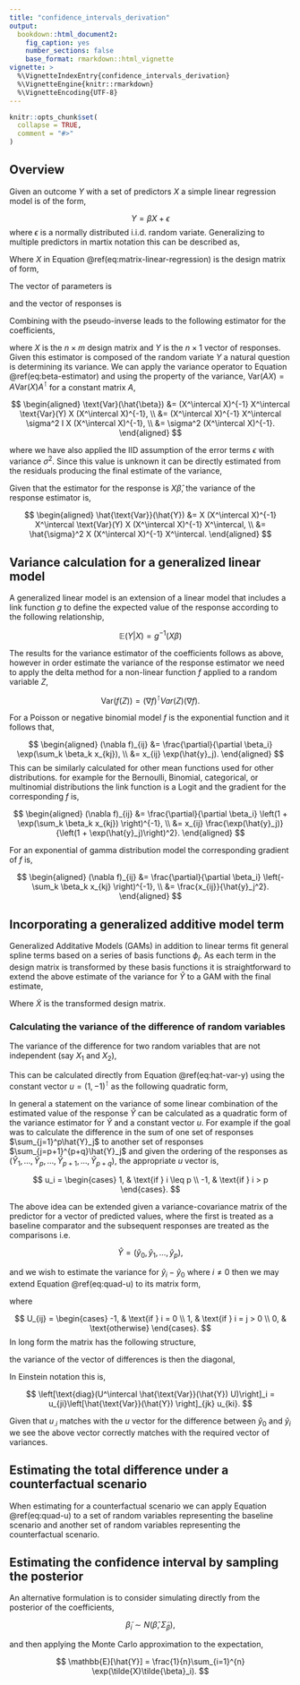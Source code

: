 ```yaml
---
title: "confidence_intervals_derivation"
output:
  bookdown::html_document2:
    fig_caption: yes
    number_sections: false
    base_format: rmarkdown::html_vignette
vignette: >
  %\VignetteIndexEntry{confidence_intervals_derivation}
  %\VignetteEngine{knitr::rmarkdown}
  %\VignetteEncoding{UTF-8}
---
```


```r
knitr::opts_chunk$set(
  collapse = TRUE,
  comment = "#>"
)
```



## Overview

Given an outcome $Y$ with a set of predictors $X$ a simple linear regression
model is of the form,

$$Y = \beta X + \epsilon$$
where $\epsilon$ is a normally distributed i.i.d. random variate. Generalizing
to multiple predictors in martix notation this can be described as,

\begin{equation}
 \mathbf{Y} = \mathbf{X\beta} + \mathbf{\epsilon}.
 (\#eq:matrix-linear-regression)
\end{equation}

Where $X$ in Equation \@ref(eq:matrix-linear-regression) is the design matrix
of form,

\begin{equation*}
X = \begin{bmatrix}
  1 & x_{11} & x_{12} & \ldots & x_{1m} \\
  \vdots & \vdots & \vdots & \ddots & \vdots \\
  1 & x_{n1} & x_{n2} & \ldots & x_{nm}
\end{bmatrix}.
\end{equation*}

The vector of parameters is

\begin{equation*}
\beta = \begin{bmatrix}
  \beta_0  \\
  \vdots\\
  \beta_m 
\end{bmatrix},
\end{equation*}

and the vector of responses is

\begin{equation*}
\mathbf{Y} = \begin{bmatrix}
  Y_0  \\
  \vdots\\
  Y_n
\end{bmatrix}.
\end{equation*}

Combining with the pseudo-inverse leads to the following estimator for the
coefficients,

\begin{equation}
\hat{\beta} = (X^\intercal X)^{-1} X^\intercal Y,
(\#eq:beta-estimator)
\end{equation}

where $X$ is the $n\times m$ design matrix and $Y$ is the $n \times 1$ vector 
of responses. Given this estimator is composed of the random variate $Y$ a 
natural question is determining its variance. We can apply the variance operator
to Equation \@ref(eq:beta-estimator) and using the property of the variance,
$\text{Var}(AX) = A\text{Var}(X)A^\intercal$ for a constant matrix $A$,

$$
\begin{aligned}
\text{Var}(\hat{\beta}) &= (X^\intercal X)^{-1} X^\intercal \text{Var}(Y) X (X^\intercal X)^{-1}, \\
&= (X^\intercal X)^{-1} X^\intercal \sigma^2 I X (X^\intercal X)^{-1}, \\
&= \sigma^2 (X^\intercal X)^{-1}.
\end{aligned}
$$

where we have also applied the IID assumption of the error terms $\epsilon$ with
variance $\sigma^2$. Since this value is unknown it can be directly estimated
from the residuals producing the final estimate of the variance,

\begin{equation}
\hat{\text{Var}}(\hat{\beta}) = \hat{\sigma}^2 (X^\intercal X)^{-1}.
\end{equation}

Given that the estimator for the response is $X\hat{\beta}$, the variance of
the response estimator is,

$$
\begin{aligned}
\hat{\text{Var}}(\hat{Y}) &= X (X^\intercal X)^{-1} X^\intercal \text{Var}(Y) X (X^\intercal X)^{-1} X^\intercal, \\
&= \hat{\sigma}^2 X (X^\intercal X)^{-1} X^\intercal.
\end{aligned}
$$


## Variance calculation for a generalized linear model

A generalized linear model is an extension of a linear model that includes a 
link function $g$ to define the expected value of the response according to the
following relationship,

$$
\mathbb{E}(Y|X) = g^{-1}(X\beta)
$$

The results for the variance estimator of the coefficients follows as above,
however in order estimate the variance of the response estimator we need to 
apply the delta method for a non-linear function $f$ applied to a random variable
$Z$,

$$
\text{Var}(f(Z)) = (\nabla f)^\intercal Var(Z) (\nabla f).
$$

For a Poisson or negative binomial model $f$ is the exponential function and it
follows that,

$$
\begin{aligned}
(\nabla f)_{ij} &= \frac{\partial}{\partial \beta_i} \exp(\sum_k \beta_k x_{kj}), \\
&= x_{ij} \exp(\hat{y}_j).
\end{aligned}
$$
This can be similarly calculated for other mean functions used for other distributions.
for example for the Bernoulli, Binomial, categorical, or multinomial distributions the 
link function is a Logit and the gradient for the corresponding $f$ is,


$$
\begin{aligned}
(\nabla f)_{ij} &= \frac{\partial}{\partial \beta_i} \left(1 +  \exp(\sum_k \beta_k x_{kj}) \right)^{-1}, \\
&= x_{ij} \frac{\exp(\hat{y}_j)}{\left(1 + \exp(\hat{y}_j)\right)^2}.
\end{aligned}
$$

For an exponential of gamma distribution model the corresponding gradient of
$f$ is,

$$
\begin{aligned}
(\nabla f)_{ij} &= \frac{\partial}{\partial \beta_i} \left(-\sum_k \beta_k x_{kj} \right)^{-1}, \\
&=  \frac{x_{ij}}{\hat{y}_j^2}.
\end{aligned}
$$


## Incorporating a generalized additive model term

Generalized Additative Models (GAMs) in addition to linear terms fit general
spline terms based on a series of basis functions $\phi_i$. As each term in 
the design matrix is transformed by these basis functions it is straightforward
to extend the above estimate of the variance for $\hat{Y}$ to a GAM with the 
final estimate,

\begin{equation}
\hat{\text{Var}}(\hat{Y}) = \hat{\sigma}^2 \tilde{X} (\nabla f)^\intercal (\tilde{X}^\intercal \tilde{X})^{-1} \tilde{X}^\intercal (\nabla f).
(\#eq:hat-var-y)
\end{equation}

Where $\tilde{X}$ is the transformed design matrix.

### Calculating the variance of the difference of random variables

The variance of the difference for two random variables that are not independent 
(say $X_1$ and $X_2$),

\begin{equation}
\text{Var}(X_1 - X_2) = \text{Var}(X_1) + \text{Var}(X_2) - 2\text{Cov}(X_1,X_2).
\end{equation}

This can be calculated directly from Equation \@ref(eq:hat-var-y) using the 
constant vector $u = (1, -1)^\intercal$ as the following quadratic form,

\begin{equation}
u^\intercal \hat{\text{Var}}(\hat{Y}) u.
(\#eq:quad-u)
\end{equation}

In general a statement on the variance of some linear combination of the estimated
value of the response $\hat{Y}$ can be calculated as a quadratic form of the 
variance estimator for $\hat{Y}$ and a constant vector $u$. For example if the 
goal was to calculate the difference in the sum of one set of responses $\sum_{j=1}^p\hat{Y}_j$ to another
set of responses $\sum_{j=p+1}^{p+q}\hat{Y}_j$ and given the ordering of the responses
as $(\hat{Y}_1,\ldots,\hat{Y}_p,\ldots,\hat{Y}_{p+1},\ldots,\hat{Y}_{p+q})$, the 
appropriate $u$ vector is,

$$
u_i = \begin{cases}
1, & \text{if } i \leq p \\
-1, & \text{if } i > p
\end{cases}.
$$

The above idea can be extended given a variance-covariance matrix of the predictor
for a vector of predicted values, where the first is treated as a baseline comparator
and the subsequent responses are treated as the comparisons i.e.

$$
\hat{Y} = (\hat{y}_0,\hat{y}_1,\ldots,\hat{y}_p),
$$

and we wish to estimate the variance for $\hat{y}_i - \hat{y}_0$ where $i \neq 0$ 
then we may extend Equation \@ref(eq:quad-u) to its matrix form,

\begin{equation}
U^\intercal \hat{\text{Var}}(\hat{Y}) U,
(\#eq:quad-U)
\end{equation}

where 

$$
U_{ij} = \begin{cases}
-1, & \text{if } i = 0 \\
1, & \text{if } i = j > 0 \\
0, & \text{otherwise}
\end{cases}.
$$
In long form the matrix has the following structure,

\begin{equation}
  U = \begin{bmatrix}
    -1 & -1 & -1 & \ldots & -1 \\
    0 & 1 & 0 & \ldots & 0 \\
    0 & 0 & 1 & \ldots & 0 \\
    \vdots & \vdots & \vdots & \ddots & \vdots \\
    0 & 0 & 0 & \ldots & 1
  \end{bmatrix}.
\end{equation}

the variance of the vector of differences is then the diagonal,

\begin{equation}
\text{diag}(U^\intercal \hat{\text{Var}}(\hat{Y}) U).
(\#eq:diag-U-var-Y)
\end{equation}

In Einstein notation this is,

$$
\left[\text{diag}(U^\intercal \hat{\text{Var}}(\hat{Y}) U)\right]_i = u_{ji}\left[\hat{\text{Var}}(\hat{Y}) \right]_{jk} u_{ki}.
$$

Given that $u_{.i}$ matches with the $u$ vector for the difference between $\hat{y}_0$ 
and $\hat{y}_i$ we see the above vector correctly matches with the required 
vector of variances.

## Estimating the total difference under a counterfactual scenario

When estimating for a counterfactual scenario we can apply Equation \@ref(eq:quad-u)
to a set of random variables representing the baseline scenario and another 
set of random variables representing the counterfactual scenario. 

## Estimating the confidence interval by sampling the posterior

An alternative formulation is to consider simulating directly from the posterior
of the coefficients,

$$
\tilde{\beta}_i \sim N(\hat{\beta},\tilde{\Sigma}_\beta),
$$

and then applying the Monte Carlo approximation to the expectation,

$$
\mathbb{E}[\hat{Y}] = \frac{1}{n}\sum_{i=1}^{n} \exp(\tilde{X}\tilde{\beta}_i).
$$


